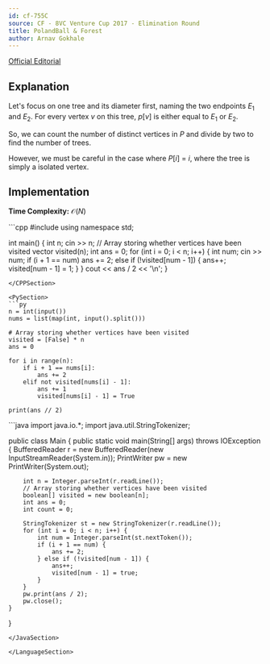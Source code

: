 ```yaml
---
id: cf-755C
source: CF - 8VC Venture Cup 2017 - Elimination Round
title: PolandBall & Forest
author: Arnav Gokhale
---
```


[Official Editorial](https://codeforces.com/blog/entry/146988)

## Explanation

Let's focus on one tree and its diameter first, naming the two endpoints $E_1$ and $E_2$. For every vertex $v$ on this tree, $p[v]$ is either equal to $E_1$ or $E_2$.

So, we can count the number of distinct vertices in $P$ and divide by two to find the number of trees.

However, we must be careful in the case where $P[i]$ = $i$, where the tree is simply a isolated vertex.

## Implementation

**Time Complexity:** $\mathcal{O}(N)$


<LanguageSection>

<CPPSection>
```cpp
#include <bits/stdc++.h>
using namespace std;

int main() {
	int n;
	cin >> n;
	// Array storing whether vertices have been visited
	vector<bool> visited(n);
	int ans = 0;
	for (int i = 0; i < n; i++) {
		int num;
		cin >> num;
		if (i + 1 == num) ans += 2;
		else if (!visited[num - 1]) {
			ans++;
			visited[num - 1] = 1;
		}
	}
	cout << ans / 2 << '\n';
}
```
</CPPSection>

<PySection>
```py
n = int(input())
nums = list(map(int, input().split()))

# Array storing whether vertices have been visited
visited = [False] * n
ans = 0

for i in range(n):
	if i + 1 == nums[i]:
		ans += 2
	elif not visited[nums[i] - 1]:
		ans += 1
		visited[nums[i] - 1] = True

print(ans // 2)
```
</PySection>

<JavaSection>
```java
import java.io.*;
import java.util.StringTokenizer;

public class Main {
	public static void main(String[] args) throws IOException {
		BufferedReader r = new BufferedReader(new InputStreamReader(System.in));
		PrintWriter pw = new PrintWriter(System.out);

		int n = Integer.parseInt(r.readLine());
		// Array storing whether vertices have been visited
		boolean[] visited = new boolean[n];
		int ans = 0;
		int count = 0;

		StringTokenizer st = new StringTokenizer(r.readLine());
		for (int i = 0; i < n; i++) {
			int num = Integer.parseInt(st.nextToken());
			if (i + 1 == num) {
				ans += 2;
			} else if (!visited[num - 1]) {
				ans++;
				visited[num - 1] = true;
			}
		}
		pw.print(ans / 2);
		pw.close();
	}
}
```
</JavaSection>

</LanguageSection>
